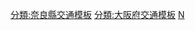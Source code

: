 {{Navbox
|name =  西名阪自動車道
|title = {{Ja Exp Route Sign|E25}}  [[西名阪自動車道]]
|titlestyle = border-left:3em solid {{{路線色1|#00a0dd}}}; border-right:3em solid {{{路線色2|#00a0dd}}}; background-color:#dfd;
|groupstyle = background-color:#dfd;
|group1 = [[交流道]]<br />[[智慧型交流道]]
|list1 =  (1)[[藤井寺交流道]] - (2)[[柏原交流道]] - (3)[[香芝交流道]] - (4)[[法隆寺交流道]] - (4-1)[[大和真秀場智慧型交流道]] - (5)[[郡山交流道 (奈良縣)|郡山交流道]]  - (6)[[天理交流道]]（連接[[名阪國道]]）
|group2 = [[系統交流道]]
|list2 =  (10)[[松原系統交流道]]（連接[[近畿自動車道|近畿道]]、[[阪和自動車道|阪和道]]、[[阪神高速14號松原線|阪神高速14號線]]）- (4-2)[[郡山下道系統交流道]]（連接[[京奈和自動車道|京奈和道]]）
|group3 = [[服務區 (公路)|服務區]]<br />[[服務區 (公路)|停車區]]
|list3 =   [[香芝服務區]] - [[天理停車區]]
|group4 = [[收費站]]
|list4 =  [[松原收費站]] - [[柏原收費站]] - [[天理收費站]]
}}
<noinclude>
[[分類:奈良縣交通模板]]
[[分類:大阪府交通模板]]
[[分類:西日本高速公路模板|N]]
</noinclude>